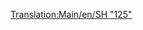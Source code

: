 [[Translation:Main/en/SH "125"]]{{hu/Navbox Mozdonyok}}
{{hu/Vonatok|Name=SH "125"
|Image=[[File:en/Sh125.png]]
|Image=[[File:en/Sh125.png]]
|Cost=£23,437 ($46.874)
|Speed=201 km/h (125 mph)
|Weight=70 t
|Power=4,500 LE (3.356 kW)
|Annual=£2,894 ($5.788)
|Designed=1978
|Lifespan=20
|Capacity=8 csomag levél
|Leírás=Ez nem csak egy mozdony, hanem egy összehangoltan működő mozdonypár. Mindkét mozdony rakományt szállíthat, alapértelmezés szerint levelet. Ne felejtsd tehát átalakítani [[Main/hu/Utasok|utasok]] szállítására, ha csak utasszállító szolgáltatást üzemeltetsz, így az állomások nem kezdenek [[Main/hu/Levél|levelet]] gyűjteni.

|Valósság=A brit [http://hu.wikipedia.org/wiki/InterCity_125 Intercity 125], a dízelmozdonyok sebességi világcsúcs-tartója (237 km/h).
}}
